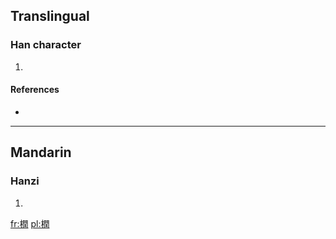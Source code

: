 ==Translingual==

===Han character===
{{Han char|rn=75|rad=木|as=12|sn=16|four=4792<sub>0</sub>|canj=木日弓土 (DANG)}}

# {{defn|Han|sort=木12}}

====References====
* {{Han ref|kx=0553.040|dkj=15529|hdz=21296.120|uh=6A4D|ud=27213|bh=E9DB|bd=59867}}

----

==Mandarin==

===Hanzi===
{{cmn-hanzi|pin=[[rùn]] ([[run4]])|wg=jun<sup>4</sup>}}

# {{defn|Mandarin|sort=木12}}

[[fr:橍]]
[[pl:橍]]